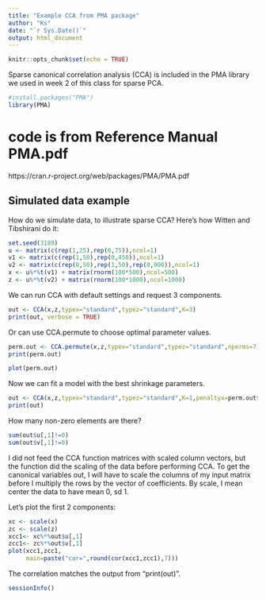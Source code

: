 ```yaml
---
title: "Example CCA from PMA package"
author: "Ks"
date: "`r Sys.Date()`"
output: html_document
---
```


```r
knitr::opts_chunk$set(echo = TRUE)
```

Sparse canonical correlation analysis (CCA) is included in the PMA library we used in week 2 of this class for sparse PCA.

```r
#install.packages("PMA")
library(PMA)
```

# code is from Reference Manual PMA.pdf
https://cran.r-project.org/web/packages/PMA/PMA.pdf


## Simulated data example

How do we simulate data, to illustrate sparse CCA? Here's how Witten and Tibshirani do it:

```r
set.seed(3189)
u <- matrix(c(rep(1,25),rep(0,75)),ncol=1)
v1 <- matrix(c(rep(1,50),rep(0,450)),ncol=1)
v2 <- matrix(c(rep(0,50),rep(1,50),rep(0,900)),ncol=1)
x <- u%*%t(v1) + matrix(rnorm(100*500),ncol=500)
z <- u%*%t(v2) + matrix(rnorm(100*1000),ncol=1000)
```


We can run CCA with default settings and request 3 components.
```r
out <- CCA(x,z,typex="standard",typez="standard",K=3)
print(out, verbose = TRUE) 
```



Or can use CCA.permute to choose optimal parameter values.

```r
perm.out <- CCA.permute(x,z,typex="standard",typez="standard",nperms=7)
print(perm.out)
```

```r
plot(perm.out)
```

Now we can fit a model with the best shrinkage parameters.

```r
out <- CCA(x,z,typex="standard",typez="standard",K=1,penaltyx=perm.out$bestpenaltyx,penaltyz=perm.out$bestpenaltyz, v=perm.out$v.init)
print(out)
```


How many non-zero elements are there?
```r
sum(out$u[,1]!=0)
sum(out$v[,1]!=0)
```

I did not feed the CCA function matrices with scaled column vectors, but the function did the scaling of the data before performing CCA. To get the canonical variables out, I will have to scale the columns of my input matrix before I multiply the rows by the vector of coefficients. By scale, I mean center the data to have mean 0, sd 1.

Let's plot the first 2 components:
```r
xc <- scale(x)
zc <- scale(z)
xcc1<- xc%*%out$u[,1]
zcc1<- zc%*%out$v[,1]
plot(xcc1,zcc1,
     main=paste("cor=",round(cor(xcc1,zcc1),7)))
```

The correlation matches the output from "print(out)".

```r
sessionInfo()
```